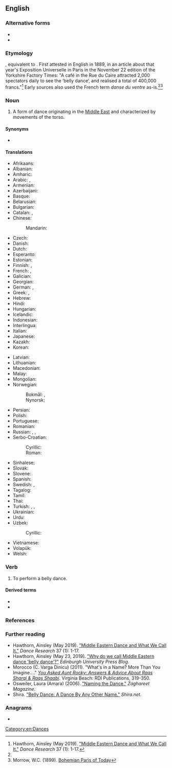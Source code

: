 {{also|bellydance|belly-dance}}
==English==
{{tea room|en|y=2019|m=June}}
{{wikipedia}}

===Alternative forms===
* {{l|en|bellydance}}
* {{l|en|belly-dance}}

===Etymology===
{{calque|en|fr|danse du ventre}}, equivalent to {{af|en|belly|dance}}. First attested in English in 1889, in an article about that year's Exposition Universelle in Paris in the November 22 edition of the Yorkshire Factory Times: "A café in the Rue du Caire attracted 2,000 spectators daily to see the ‘belly dance’, and realised a total of 400,000 francs."<ref name=":0">Hawthorn, Ainsley (May 2019). [https://www.euppublishing.com/doi/full/10.3366/drs.2019.0250 "Middle Eastern Dance and What We Call It."] ''Dance Research'' 37 (1): 1-17.</ref> Early sources also used the French term ''danse du ventre'' as-is.<ref name=":0" /><ref>Morrow, W.C. (1899). [https://books.google.ca/books?id=iSr_CgAAQBAJ&q=belly+dance#v=snippet&q=belly%20dance&f=false Bohemian Paris of Today]</ref>

===Noun===
{{en-noun|~}}

# A form of dance originating in the [[Middle East]] and characterized by movements of the torso.

====Synonyms====
* {{l|en|oriental dance}}

====Translations====
{{trans-top|form of dance}}
* Afrikaans: {{t|af|maag dans}}
* Albanian: {{t|sq|kercim i belit}}
* Amharic: {{t|am|የሆድ ዳንስ}}
* Arabic: {{t|ar|رَقْص شَرْقِيّ|m}} {{qualifier|oriental dance}}, {{t|ar|رَقْص بَلَدِيّ|m}} {{qualifier|national dance}}
* Armenian: {{t+|hy|պորտապար}}
* Azerbaijani: {{t|az|göbək rəqsi}}
* Basque: {{t|eu|sabel dantza}}
* Belarusian: {{t|be|танец жывата}}
* Bulgarian: {{t|bg|бели денс}}
* Catalan: {{t|ca|dansa oriental}}, {{t|ca|dansa del ventre}}
* Chinese:
*: Mandarin: {{t+|cmn|肚皮舞|tr=dùpíwǔ|sc=Hani}}
* Czech: {{t|cs|břišní tanec|m}}
* Danish: {{t|da|mavedans}}
* Dutch: {{t+|nl|buikdans|m}}
* Esperanto: {{t|eo|ventra danco}}
* Estonian: {{t|et|kõhutants}}
* Finnish: {{t+|fi|vatsatanssi}}, {{t|fi|itämainen tanssi}}
* French: {{t+|fr|danse du ventre|f}}, {{t|fr|danse orientale|f}}
* Galician: {{t|gl|danza do ventre}}
* Georgian: {{t|ka|მუცლის ცეკვა}}
* German: {{t+|de|Bauchtanz|m}}, {{t|de|orientalischer Tanz|m}}
* Greek: {{t|el|χορός οριεντάλ|m}}, {{t|el|χορός της κοιλιάς|m}}
* Hebrew: {{t|he|מחול מזרחי|tr=makhól mizrakhí}}
* Hindi: {{t|hi|बेली डांस}}
* Hungarian: {{t+|hu|hastánc}}
* Icelandic: {{t+|is|magadans|m}}
* Indonesian: {{t|id|tari perut}}
* Interlingua: {{t|ia|dansa de ventre}}
* Italian: {{t|it|danza del ventre|f}}
* Japanese: {{t|ja|ベリーダンス|tr=berīdansu}}
* Kazakh: {{t|kk|іш биі}}
* Korean: {{t|ko|벨리댄스}}
{{trans-mid}}
* Latvian: {{t|lv|vēderdejas}}
* Lithuanian: {{t|lt|pilvo šokis}}
* Macedonian: {{t|mk|стомачен танц|m}}
* Malay: {{t|ms|tarian gelek}}
* Mongolian: {{t|mn|бэлхүүсний бүжиг}}
* Norwegian: {{t|no|orientalsk dans}}
*: Bokmål: {{t|nb|magedans|m}}, {{t|nb|mavedans|m}}
*: Nynorsk: {{t|nn|magedans|m}}
* Persian: {{t|fa|رقص عربی|tr=raqs 'arabi}} {{qualifier|Arabic dance}}
* Polish: {{t+|pl|taniec brzucha|m-in}}
* Portuguese: {{t+|pt|dança do ventre|f}}
* Romanian: {{t|ro|dans din buric|n}}
* Russian: {{t+|ru|та́нец живота́|m}}, {{t|ru|беллидэ́нс|m}}, {{t+|ru|беллида́нс|m}}
* Serbo-Croatian:
*: Cyrillic: {{t|sh|трбушни плес}}
*: Roman: {{t|sh|trbušni ples}}
* Sinhalese: {{t|si|බඩ නැටුම}}
* Slovak: {{t|sk|brušný tanec}}
* Slovene: {{t|sl|trebušni ples}}
* Spanish: {{t|es|danza del vientre|f}}
* Swedish: {{t+|sv|magdans|c}}, {{t+|sv|orientalisk dans}}
* Tagalog: {{t|tl|sayaw sa silangan}}
* Tamil: {{t|ta|தொப்பை நடனம்}}
* Thai: {{t|th|ระบำหน้าท้อง|tr=rá-bam-nâa-thong}}
* Turkish: {{t+|tr|göbek dansı}}, {{t+|tr|oryantal dans}}, {{t+|tr|oryantal}}
* Ukrainian: {{t|uk|танець живота}}
* Urdu: {{t|ur|بیلی ڈانس|tr=baili dance}}
* Uzbek: {{t|uz|qorin raqsi}}
*: Cyrillic: {{t|uz|қорин рақси|sc=Cyrl}}
* Vietnamese: {{t|vi|múa bụng}}
* Volapük: {{t|vo|bälidadanüd}}
* Welsh: {{t|cy|bolddawns}}
{{trans-bottom}}

===Verb===
{{en-verb}}

# To perform a belly dance.

====Derived terms====
* {{l|en|belly dancer}}
* {{l|en|belly dancing}}

===References===
<references />

===Further reading===
* Hawthorn, Ainsley (May 2019). [https://www.euppublishing.com/doi/full/10.3366/drs.2019.0250 "Middle Eastern Dance and What We Call It."] ''Dance Research'' 37 (1): 1-17.
*Hawthorn, Ainsley (May 23, 2019). [https://euppublishingblog.com/2019/05/23/middle-eastern-dance-belly-dance/ "Why do we call Middle Eastern dance 'belly dance'?"] ''Edinburgh University Press Blog''.
*Morocco (C. Varga Dinicu) (2011). "What's in a Name? More Than You Imagine...." ''[https://books.google.ca/books/about/You_Asked_Aunt_Rocky_Answers_Advice_Abou.html?id=Vo6iAwAAQBAJ&redir_esc=y You Asked Aunt Rocky: Answers & Advice About Raqs Sharqi & Raqs Shaabi]''. Virginia Beach: RDI Publications, 319-350.
*Osweiler, Laura (Amara) (2006). [https://web.archive.org/web/20150910000344/http://amaradances.com/amara_articles/2006_naming.html "Naming the Dance."] ''Zaghareet Magazine''.
*Shira. [http://www.shira.net/musings/dance-by-any-other-name.htm "Belly Dance: A Dance By Any Other Name."] ''Shira.net''.

===Anagrams===
* {{anagrams|en|a=abcdeellny|call-by-need}}

[[Category:en:Dances]]